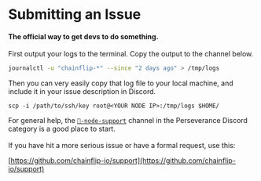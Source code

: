 # Submitting an Issue

#### The official way to get devs to do something.

First output your logs to the terminal. Copy the output to the channel below.

```bash copy
journalctl -u "chainflip-*" --since "2 days ago" > /tmp/logs
```

Then you can very easily copy that log file to your local machine, and include it in your issue description in Discord.

```
scp -i /path/to/ssh/key root@<YOUR NODE IP>:/tmp/logs $HOME/
```

For general help, the [`💬-node-support`](https://discord.com/channels/824147014140952596/1096065647361925161) channel in the Perseverance Discord category is a good place to start.\
\
If you have hit a more serious issue or have a formal request, use this:

[https://github.com/chainflip-io/support](https://github.com/chainflip-io/support)

